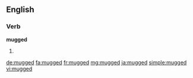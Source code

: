 ==English==

===Verb===
'''mugged'''

# {{past of|mug}}

[[de:mugged]]
[[fa:mugged]]
[[fr:mugged]]
[[mg:mugged]]
[[ja:mugged]]
[[simple:mugged]]
[[vi:mugged]]